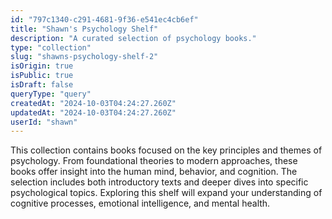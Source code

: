 ```yaml
---
id: "797c1340-c291-4681-9f36-e541ec4cb6ef"
title: "Shawn's Psychology Shelf"
description: "A curated selection of psychology books."
type: "collection"
slug: "shawns-psychology-shelf-2"
isOrigin: true
isPublic: true
isDraft: false
queryType: "query"
createdAt: "2024-10-03T04:24:27.260Z"
updatedAt: "2024-10-03T04:24:27.260Z"
userId: "shawn"
---
```


This collection contains books focused on the key principles and themes of psychology. From foundational theories to modern approaches, these books offer insight into the human mind, behavior, and cognition. The selection includes both introductory texts and deeper dives into specific psychological topics. Exploring this shelf will expand your understanding of cognitive processes, emotional intelligence, and mental health.

